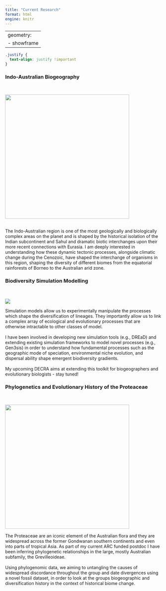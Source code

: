 ```yaml
---
title: "Current Research"
format: html
engine: knitr
---
```


---
geometry:
  - showframe
---

```css
.justify {
  text-align: justify !important
}
```

::: justify
### Indo-Australian Biogeography {.centrehead}

<br />

![](pictures/sundasahul.png){width="400" fig-align="center"}

<br /> The Indo-Australian region is one of the most geologically and biologically complex areas on the planet and is shaped by the historical isolation of the Indian subcontinent and Sahul and dramatic biotic interchanges upon their more recent connections with Eurasia. I am deeply interested in understanding how these dynamic tectonic processes, alongside climatic change during the Cenozoic, have shaped the interchange of organisms in this region, shaping the diversity of different biomes from the equatorial rainforests of Borneo to the Australian arid zone.

### Biodiversity Simulation Modelling {.centrehead}

<br />

![](pictures/simulation_model.webp){fig-align="center"}

Simulation models allow us to experimentally manipulate the processes which shape the diversification of lineages. They importantly allow us to link a complex array of ecological and evolutionary processes that are otherwise intractable to other classes of model. <br /> <br /> I have been involved in developing new simulation tools (e.g., DREaD) and extending existing simulation frameworks to model novel processes (e.g., Gen3sis) in order to understand how fundamental processes such as the geographic mode of speciation, environmental niche evolution, and dispersal ability shape emergent biodiversity gradients. <br /> <br /> My upcoming DECRA aims at extending this toolkit for biogeographers and evolutionary biologists - stay tuned!


### Phylogenetics and Evolutionary History of the Proteaceae {.centrehead}

<br />

![](pictures/phylogeny.jpg){width="400" fig-align="center"}

The Proteaceae are an iconic element of the Australian flora and they are widespread across the former Gondwanan southern continents and even into parts of tropical Asia. As part of my current ARC funded postdoc I have been inferring phylogenetic relationships in the large, mostly Australian subfamily, the Grevilleoideae. <br /><br /> Using phylogenomic data, we aiming to untangling the causes of widespread discordance throughout the group and date divergences using a novel fossil dataset, in order to look at the groups biogeographic and diversification history in the context of historical biome change.
:::
